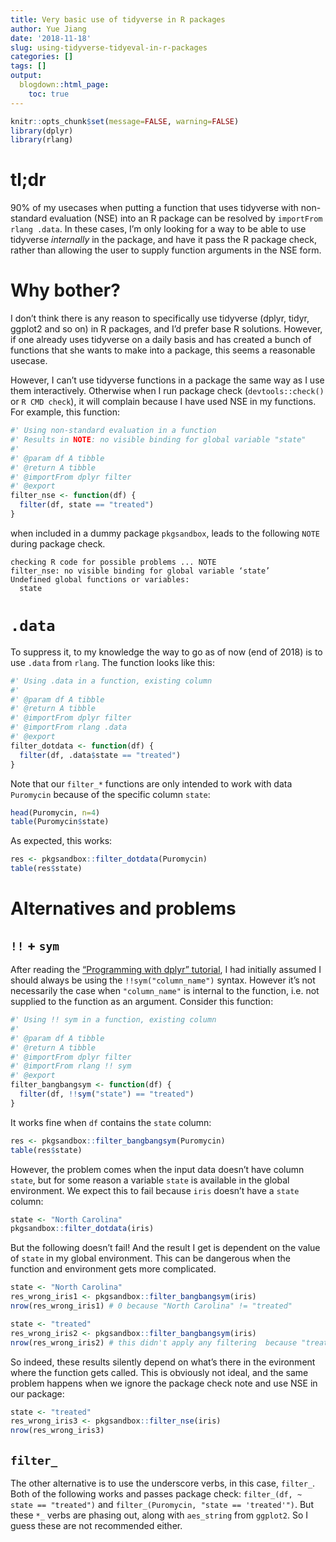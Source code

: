 ```yaml
---
title: Very basic use of tidyverse in R packages
author: Yue Jiang
date: '2018-11-18'
slug: using-tidyverse-tidyeval-in-r-packages
categories: []
tags: []
output:
  blogdown::html_page:
    toc: true
---
```


```r
knitr::opts_chunk$set(message=FALSE, warning=FALSE)
library(dplyr)
library(rlang)
```

# tl;dr

90% of my usecases when putting a function that uses tidyverse with non-standard evaluation (NSE) into an R package can be resolved by `importFrom rlang .data`. In these cases, I'm only looking for a way to be able to use tidyverse *internally* in the package, and have it pass the R package check, rather than allowing the user to supply function arguments in the NSE form.

# Why bother?

I don't think there is any reason to specifically use tidyverse (dplyr, tidyr, ggplot2 and so on) in R packages, and I'd prefer base R solutions. However, if one already uses tidyverse on a daily basis and has created a bunch of functions that she wants to make into a package, this seems a reasonable usecase.

However, I can't use tidyverse functions in a package the same way as I use them interactively. Otherwise when I run package check (`devtools::check()` or `R CMD check`), it will complain because I have used NSE in my functions. For example, this function:

```r
#' Using non-standard evaluation in a function
#' Results in NOTE: no visible binding for global variable "state"
#'
#' @param df A tibble
#' @return A tibble
#' @importFrom dplyr filter
#' @export
filter_nse <- function(df) {
  filter(df, state == "treated")
}
```

when included in a dummy package `pkgsandbox`, leads to the following `NOTE` during package check.

```
checking R code for possible problems ... NOTE
filter_nse: no visible binding for global variable ‘state’
Undefined global functions or variables:
  state
```

# `.data`

To suppress it, to my knowledge the way to go as of now (end of 2018) is to use `.data` from `rlang`. The function looks like this:

```r
#' Using .data in a function, existing column
#'
#' @param df A tibble
#' @return A tibble
#' @importFrom dplyr filter
#' @importFrom rlang .data
#' @export
filter_dotdata <- function(df) {
  filter(df, .data$state == "treated")
}
```

Note that our `filter_*` functions are only intended to work with data `Puromycin` because of the specific column `state`:

```r
head(Puromycin, n=4)
table(Puromycin$state)
```

As expected, this works:

```r
res <- pkgsandbox::filter_dotdata(Puromycin)
table(res$state)
```

# Alternatives and problems

## `!!` + `sym`

After reading the ["Programming with dplyr" tutorial](https://dplyr.tidyverse.org/articles/programming.html), I had initially assumed I should always be using the `!!sym("column_name")` syntax. However it's not necessarily the case when `"column_name"` is internal to the function, i.e. not supplied to the function as an argument. Consider this function:

```r
#' Using !! sym in a function, existing column
#'
#' @param df A tibble
#' @return A tibble
#' @importFrom dplyr filter
#' @importFrom rlang !! sym
#' @export
filter_bangbangsym <- function(df) {
  filter(df, !!sym("state") == "treated")
}
```

It works fine when `df` contains the `state` column:

```r
res <- pkgsandbox::filter_bangbangsym(Puromycin)
table(res$state)
```

However, the problem comes when the input data doesn't have column `state`, but for some reason a variable `state` is available in the global environment. We expect this to fail because `iris` doesn't have a `state` column:

```r
state <- "North Carolina"
pkgsandbox::filter_dotdata(iris)
```

But the following doesn't fail! And the result I get is dependent on the value of `state` in my global environment. This can be dangerous when the function and environment gets more complicated.

```r
state <- "North Carolina"
res_wrong_iris1 <- pkgsandbox::filter_bangbangsym(iris)
nrow(res_wrong_iris1) # 0 because "North Carolina" != "treated"
```

```r
state <- "treated"
res_wrong_iris2 <- pkgsandbox::filter_bangbangsym(iris)
nrow(res_wrong_iris2) # this didn't apply any filtering  because "treated" == "treated"
```

So indeed, these results silently depend on what's there in the evironment where the function gets called. This is obviously not ideal, and the same problem happens when we ignore the package check note and use NSE in our package:

```r
state <- "treated"
res_wrong_iris3 <- pkgsandbox::filter_nse(iris)
nrow(res_wrong_iris3)
```

## `filter_`

The other alternative is to use the underscore verbs, in this case, `filter_`. Both of the following works and passes package check: `filter_(df, ~ state == "treated")` and `filter_(Puromycin, "state == 'treated'")`. But these `*_` verbs are phasing out, along with `aes_string` from `ggplot2`. So I guess these are not recommended either.
